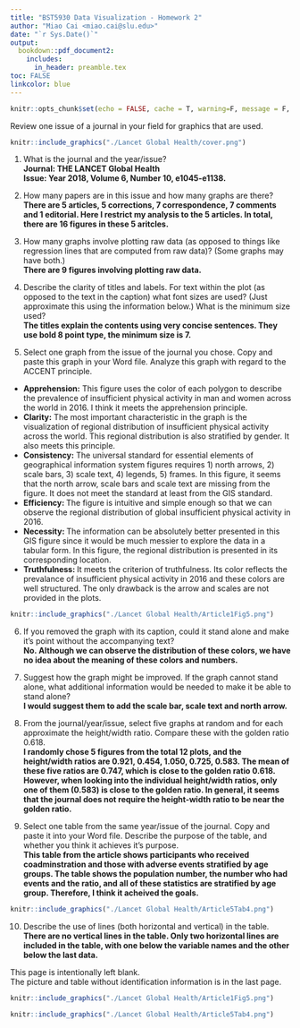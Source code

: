 ---
title: "BST5930 Data Visualization - Homework 2"
author: "Miao Cai <miao.cai@slu.edu>"
date: "`r Sys.Date()`"
output: 
  bookdown::pdf_document2:
    includes:  
      in_header: preamble.tex
toc: FALSE
linkcolor: blue
---

```{r setup, include=FALSE}
knitr::opts_chunk$set(echo = FALSE, cache = T, warning=F, message = F, fig.align='center', fig.pos = 'h', eval.after = "fig.cap")
```

Review one issue of a journal in your field for graphics that are used.


```{r cover, fig.cap = 'The cover of THE LANCET Global Health Year 2018, Volume 6, Number 10, e1045-e1138', out.width = "78%"}
knitr::include_graphics("./Lancet Global Health/cover.png")
```


1. What is the journal and the year/issue?  
**Journal: THE LANCET Global Health**  
**Issue: Year 2018, Volume 6, Number 10, e1045-e1138.**

2. How many papers are in this issue and how many graphs are there?  
**There are 5 articles, 5 corrections, 7 correspondence, 7 comments and 1 editorial. Here I restrict my analysis to the 5 articles. In total, there are 16 figures in these 5  aritcles.**

3. How many graphs involve plotting raw data (as opposed to things like regression lines that are computed from raw data)? (Some graphs may have both.)  
**There are 9 figures involving plotting raw data.**

4. Describe the clarity of titles and labels. For text within the plot (as opposed to the text in the caption) what font sizes are used? (Just approximate this using the information below.) What is the minimum size used?   
**The titles explain the contents using very concise sentences. They use bold 8 point type, the minimum size is 7.**

5. Select one graph from the issue of the journal you chose. Copy and paste this graph in your Word file. Analyze this graph with regard to the ACCENT principle.
- **Apprehension:** This figure uses the color of each polygon to describe the prevalence of insufficient physical activity in man and women across the world in 2016. I think it meets the apprehension principle.
- **Clarity:** The most important characteristic in the graph is the visualization of regional distribution of insufficient physical activity across the world. This regional distribution is also stratified by gender. It also meets this principle.
- **Consistency:** The universal standard for essential elements of geographical information system figures requires 1) north arrows, 2) scale bars, 3) scale text, 4) legends, 5) frames. In this figure, it seems that the north arrow, scale bars and scale text are missing from the figure. It does not meet the standard at least from the GIS standard.
- **Efficiency: ** The figure is intuitive and simple enough so that we can observe the regional distribution of global insufficient physical activity in 2016.
- **Necessity: ** The information can be absolutely better presented in this GIS figure since it would be much messier to explore the data in a tabular form. In this figure, the regional distribution is presented in its corresponding location.
- **Truthfulness: ** It meets the criterion of truthfulness. Its color reflects the prevalance of insufficient physical activity in 2016 and these colors are well structured. The only drawback is the arrow and scales are not provided in the plots. 

```{r fig1, fig.pos="h", echo=FALSE, fig.cap="The figure from a journal article", out.width = '100%'}
knitr::include_graphics("./Lancet Global Health/Article1Fig5.png")
```

6. If you removed the graph with its caption, could it stand alone and make it’s point without the accompanying text?  
**No. Although we can observe the distribution of these colors, we have no idea about the meaning of these colors and numbers.**

7. Suggest how the graph might be improved. If the graph cannot stand alone, what additional information would be needed to make it be able to stand alone?  
**I would suggest them to add the scale bar, scale text and north arrow.**

8. From the journal/year/issue, select five graphs at random and for each approximate the
height/width ratio. Compare these with the golden ratio 0.618.  
**I randomly chose 5 figures from the total 12 plots, and the height/width ratios are 0.921, 0.454, 1.050, 0.725, 0.583. The mean of these five ratios are 0.747, which is close to the golden ratio 0.618. However, when looking into the individual height/width ratios, only one of them (0.583) is close to the golden ratio. In general, it seems that the journal does not require the height-width ratio to be near the golden ratio.**

9. Select one table from the same year/issue of the journal. Copy and paste it into your Word file. Describe the purpose of the table, and whether you think it achieves it’s purpose.  
**This table from the article shows participants who received coadminstration and those with adverse events stratified by age groups. The table shows the population number, the number who had events and the ratio, and all of these statistics are stratified by age group. Therefore, I think it acheived the goals.**  

```{r tab1, fig.pos="h", fig.cap="The table from a journal article", out.width = '50%'}
knitr::include_graphics("./Lancet Global Health/Article5Tab4.png")
```



10. Describe the use of lines (both horizontal and vertical) in the table.  
**There are no vertical lines in the table. Only two horizontal lines are included in the table, with one below the variable names and the other below the last data.**

\pagebreak

This page is intentionally left blank.   
The picture and table without identification information is in the last page. 

\pagebreak

```{r fig, fig.cap="The figure from a journal article", out.width = '100%'}
knitr::include_graphics("./Lancet Global Health/Article1Fig5.png")
```

```{r tab2, fig.cap="The table from a journal article", out.width = '50%'}
knitr::include_graphics("./Lancet Global Health/Article5Tab4.png")
```






